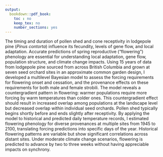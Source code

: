 ```yaml
---
output:
  bookdown::pdf_book:
    toc : no
    keep_tex: no
    number_sections: yes
---
```


<!-- Remember, It can't be longer than 350 words! -->

The timing and duration of pollen shed and cone receptivity in lodgepole pine (*Pinus contorta*) influence its fecundity, levels of gene flow, and local adaptation. 
Accurate predictions of spring reproductive ("flowering") phenology are essential for understanding local adaptation, gene flow, population structure, and climate change impacts. 
Using 15 years of data from lodgepole pine sourced from across British Columbia and grown at seven seed orchard sites in an approximate common garden design, I developed a multilevel Bayesian model to assess the forcing requirements for flowering onset and cessation, and the provenance effects on these requirements for both male and female strobili. 
The model reveals a countergradient pattern in flowering: warmer populations require more forcing by warm temperatures than colder ones. 
This countergradient effect should result in increased overlap among populations at the landscape level but decreased overlap within individual seed orchards. 
Pollen shed typically begins shortly before and ends slightly after receptivity. By applying the model to historical and predicted daily temperature records, I estimated flowering phenology for diverse provenances at multiple sites from 1945 to 2100, translating forcing predictions into specific days of the year. 
Historical flowering patterns are variable but show significant correlations across distant sites. Under moderate climate change scenarios, flowering is predicted to advance by two to three weeks without having appreciable impacts on synchrony.
